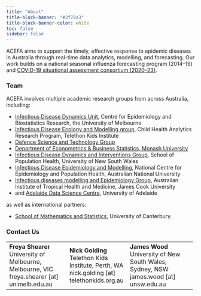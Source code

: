 ```yaml
---
title: "About"
title-block-banner: "#3f78a3"
title-block-banner-color: white
toc: false
sidebar: false
---
```


ACEFA aims to support the timely, effective response to epidemic diseases in Australia through real-time data analytics, modelling, and forecasting. Our work builds on a national seasonal influenza forecasting program (2014–19) and [COVID-19 situational assessment consortium (2020–23)](https://doi.org/10.26188/24845328.v1).

### Team

ACEFA involves multiple academic research groups from across Australia, including:

* [Infectious Disease Dynamics Unit](https://mspgh.unimelb.edu.au/research-groups/centre-for-epidemiology-and-biostatistics-research/infectious-disease-dynamics), Centre for Epidemiology and Biostatistics Research, the University of Melbourne
* [Infectious Disease Ecology and Modelling group](https://www.telethonkids.org.au/our-research/brain-and-behaviour/child-health-analytics-research-program/infectious-disease-ecology-and-modelling/), Child Health Analytics Research Program, Telethon Kids Institute
* [Defence Science and Technology Group](https://www.dst.defence.gov.au/) 
* [Department of Econometrics & Business Statistics, Monash University](https://www.monash.edu/business/ebs/)
* [Infectious Disease Dynamics and Interventions Group](https://www.unsw.edu.au/medicine-health/our-schools/population-health/research/research-programs-projects/infectious-disease-dynamics-and-interventions), School of Population Health, University of New South Wales
* [Infectious Disease Epidemiology and Modelling](https://nceph.anu.edu.au/research/groups/infectious-disease-epidemiology-and-modelling), National Centre for Epidemiology and Population Health, Australian National University
* [Infectious diseases modelling and Epidemiology Group](https://www.aithm.jcu.edu.au/professor-emma-mcbryde/), Australian Institute of Tropical Health and Medicine, James Cook University
* and [Adelaide Data Science Centre](https://set.adelaide.edu.au/adelaide-data-science-centre/), University of Adelaide

as well as international partners:

* [School of Mathematics and Statistics](https://www.canterbury.ac.nz/study/academic-study/engineering/schools-and-departments-engineering-forestry-product-design/school-of-mathematics-and-statistics), University of Canterbury.
 

### Contact Us

+-----------------------------------------+---------------------------------------+--------------------------------------------+
| **Freya Shearer** \                     | **Nick Golding** \                    | **James Wood** \                           |
| University of Melbourne, Melbourne, VIC\| Telethon Kids Institute, Perth, WA \  | University of New South Wales, Sydney, NSW\|
| freya.shearer [at] unimelb.edu.au       | nick.golding [at] telethonkids.org.au | james.wood [at] unsw.edu.au                | 
+-----------------------------------------+---------------------------------------+--------------------------------------------+


